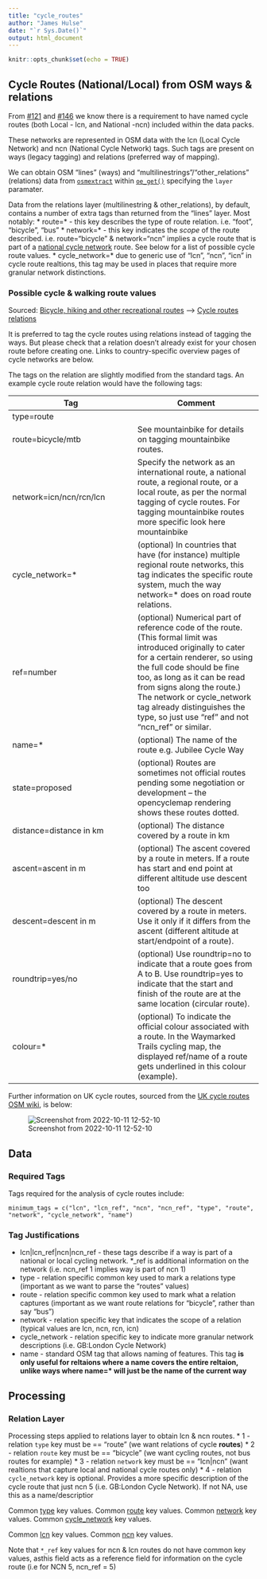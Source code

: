 ```yaml
---
title: "cycle_routes"
author: "James Hulse"
date: "`r Sys.Date()`"
output: html_document
---
```


```r
knitr::opts_chunk$set(echo = TRUE)
```

## Cycle Routes (National/Local) from OSM ways & relations

From [#121](https://github.com/udsleeds/openinfra/issues/121) and [#146](https://github.com/udsleeds/openinfra/issues/146) we know there is a requirement to have named cycle routes (both Local - lcn, and National -ncn) included within the data packs. 

These networks are represented in OSM data with the lcn (Local Cycle Network) and ncn (National Cycle Network) tags. Such tags are present on ways (legacy tagging) and relations (preferred way of mapping). 

We can obtain OSM "lines" (ways) and "multilinestrings"/"other_relations" (relations) data from [`osmextract`](https://github.com/ropensci/osmextract) within [`oe_get()`](https://docs.ropensci.org/osmextract/reference/oe_get.html?q=oe_get#null) specifying the `layer` paramater. 

Data from the relations layer (multilinestring & other_relations), by default, contains a number of extra tags than returned from the "lines" layer. Most notably: 
* route=* - this key describes the type of route relation. i.e. "foot", "bicycle", "bus"
* network=* - this key indicates the _scope_ of the route described. i.e. route="bicycle" & network="ncn" implies a cycle route that is part of a [national cycle network](https://www.sustrans.org.uk/national-cycle-network?gclid=CjwKCAjwqJSaBhBUEiwAg5W9p3jzntuPCSBESTAgh5JiNTZrbaC5buKYh3wpqF5seFiBUnP48dzmBhoCs58QAvD_BwE) route. See below for a list of possible cycle route values.
* cycle_network=* due to generic use of "lcn", "ncn", "icn" in cycle route realtions, this tag may be used in places that require more granular network distinctions. 

### Possible cycle & walking route values

Sourced: [Bicycle, hiking and other recreational routes](https://wiki.openstreetmap.org/wiki/Key:network#Bicycle,_hiking_and_other_recreational_routes) --> [Cycle routes relations](https://wiki.openstreetmap.org/wiki/Cycle_routes#Relations)

It is preferred to tag the cycle routes using relations instead of tagging the ways. But please check that a relation doesn't already exist for your chosen route before creating one. Links to country-specific overview pages of cycle networks are below.

The tags on the relation are slightly modified from the standard tags. An example cycle route relation would have the following tags:

| Tag | Comment |
| -------- | -------- | 
| type=route|     | 
| route=bicycle/mtb| See mountainbike for details on tagging mountainbike routes.|
| network=icn/ncn/rcn/lcn| Specify the network as an international route, a national route, a regional route, or a local route, as per the normal tagging of cycle routes. For tagging mountainbike routes more specific look here mountainbike| 
| cycle_network=* | (optional) In countries that have (for instance) multiple regional route networks, this tag indicates the specific route system, much the way network=* does on road route relations.| 
| ref=number| (optional) Numerical part of reference code of the route. (This formal limit was introduced originally to cater for a certain renderer, so using the full code should be fine too, as long as it can be read from signs along the route.) The network or cycle_network tag already distinguishes the type, so just use "ref" and not "ncn_ref" or similar.| 
| name=* | (optional) The name of the route e.g. Jubilee Cycle Way| 
| state=proposed| (optional) Routes are sometimes not official routes pending some negotiation or development -- the opencyclemap rendering shows these routes dotted.| 
| distance=distance in km| (optional) The distance covered by a route in km| 
| ascent=ascent in m| (optional) The ascent covered by a route in meters. If a route has start and end point at different altitude use descent too| 
| descent=descent in m|(optional) The descent covered by a route in meters. Use it only if it differs from the ascent (different altitude at start/endpoint of a route). | 
| roundtrip=yes/no| (optional) Use roundtrip=no to indicate that a route goes from A to B. Use roundtrip=yes to indicate that the start and finish of the route are at the same location (circular route).| 
| colour=* | (optional) To indicate the official colour associated with a route. In the Waymarked Trails cycling map, the displayed ref/name of a route gets underlined in this colour (example).| 


Further information on UK cycle routes, sourced from the [UK cycle routes OSM wiki](https://wiki.openstreetmap.org/wiki/Cycle_routes#Usage), is below: 

![Screenshot from 2022-10-11 12-52-10](https://user-images.githubusercontent.com/58815827/195082654-500bc57d-725e-44ee-a87e-e211189cfdd3.png)



## Data

### Required Tags
Tags required for the analysis of cycle routes include: 
```
minimum_tags = c("lcn", "lcn_ref", "ncn", "ncn_ref", "type", "route", "network", "cycle_network", "name")
```
### Tag Justifications

 * lcn|lcn_ref|ncn|ncn_ref - these tags describe if a way is part of a national or local cycling network. *_ref is additional information on the network (i.e. ncn_ref 1 implies way is part of ncn 1)
 * type - relation specific common key used to mark a relations type (important as we want to parse the "routes" values)
 * route - relation specific common key used to mark what a relation captures (important as we want route relations for "bicycle", rather than say "bus")
 * network - relation specific key that indicates the scope of a relation (typical values are lcn, ncn, rcn, icn)
 * cycle_network - relation specific key to indicate more granular network descriptions (i.e. GB:London Cycle Network)
 * name - standard OSM tag that allows naming of features. This tag **is only useful for reltaions where a name covers the entire reltaion, unlike ways where name=* will just be the name of the current way**

## Processing

### Relation Layer
Processing steps applied to relations layer to obtain lcn & ncn routes. 
 * 1 - relation `type` key must be == "route" (we want relations of cycle **routes**)
 * 2 - relation `route` key must be == "bicycle" (we want cycling routes, not bus routes for example)
 * 3 - relation `network` key must be == "lcn|ncn" (want realtions that capture local and national cycle routes only)
 * 4 - relation `cycle_network` key is optional. Provides a more specific description of the cycle route that just ncn 5 (i.e. GB:London Cycle Network). If not NA, use this as a name/descriptior 
 
Common [type](https://taginfo.openstreetmap.org/keys/type#values) key values. 
Common [route](https://taginfo.openstreetmap.org/keys/route#values) key values. 
Common [network](https://taginfo.openstreetmap.org/keys/network#values) key values.
Common [cycle_network](https://taginfo.openstreetmap.org/keys/cycle_network#values) key values.

Common [lcn](https://taginfo.openstreetmap.org/keys/lcn#values) key values.
Common [ncn](https://taginfo.openstreetmap.org/keys/ncn#values) key values. 

Note that `*_ref` key values for ncn & lcn routes do not have common key values, asthis field acts as a reference field for information on the cycle route (i.e for NCN 5, ncn_ref = 5)

